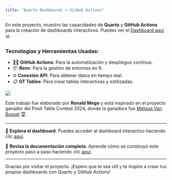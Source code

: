 ```yaml
---
title: "Quarto Dashboards + GitHub Actions"
---
```


En este proyecto, muestro las capacidades de **Quarto** y **GitHub Actions** para la creación de dashboards interactivos. Puedes ver el [Dashboard aquí](https://ronaldmego.github.io/Quarto-dashboard-movies/dashboard.html) 📊.

### Tecnologías y Herramientas Usadas:
- 🧑‍💻 **GitHub Actions**: Para la automatización y despliegue continuo.
- 📦 **Renv**: Para la gestión de entornos en R.
- 🌐 **Conexión API**: Para obtener datos en tiempo real.
- 📋 **GT Tables**: Para crear tablas interactivas y estilizadas.

![](images/demo.png)

Este trabajo fue elaborado por **Ronald Mego** y está inspirado en el proyecto ganador del Posit Table Contest 2024, donde la ganadora fue [Melissa Van Bussel](https://github.com/melissavanbussel) 🏆.

---

🔗 **Explora el dashboard**: Puedes acceder al dashboard interactivo haciendo clic [aquí](https://ronaldmego.github.io/Quarto-dashboard-movies/dashboard.html).

🔗 **Revisa la documentación completa**: Aprende cómo se construyó este proyecto paso a paso haciendo clic [aquí](https://ronaldmego.github.io/Quarto-dashboard-movies/documentation.html).

---

Gracias por visitar el proyecto. ¡Espero que te sea útil y te inspire a crear tus propios dashboards con Quarto y GitHub Actions!